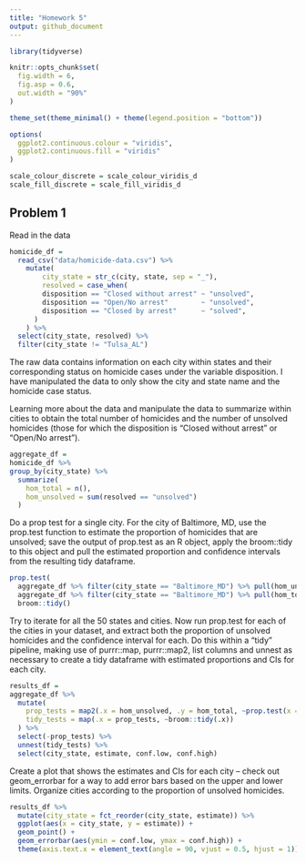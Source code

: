 ```yaml
---
title: "Homework 5"
output: github_document
---
```


```r
library(tidyverse)

knitr::opts_chunk$set(
  fig.width = 6,
  fig.asp = 0.6,
  out.width = "90%"
)

theme_set(theme_minimal() + theme(legend.position = "bottom"))

options(
  ggplot2.continuous.colour = "viridis",
  ggplot2.continuous.fill = "viridis"
)

scale_colour_discrete = scale_colour_viridis_d
scale_fill_discrete = scale_fill_viridis_d
```

## Problem 1 

Read in the data 

```r
homicide_df = 
  read_csv("data/homicide-data.csv") %>% 
    mutate(
        city_state = str_c(city, state, sep = "_"),
        resolved = case_when(
        disposition == "Closed without arrest" ~ "unsolved",
        disposition == "Open/No arrest"        ~ "unsolved",
        disposition == "Closed by arrest"      ~ "solved",
      )
    ) %>% 
  select(city_state, resolved) %>% 
  filter(city_state != "Tulsa_AL")
```

The raw data contains information on each city within states and their corresponding status on homicide cases under the variable disposition. I have manipulated the data to only show the city and state name and the homicide case status. 

Learning more about the data and manipulate the data to summarize within cities to obtain the total number of homicides and the number of unsolved homicides (those for which the disposition is “Closed without arrest” or “Open/No arrest”).

```r
aggregate_df =
homicide_df %>% 
group_by(city_state) %>% 
  summarize(
    hom_total = n(),
    hom_unsolved = sum(resolved == "unsolved")
  )
```

Do a prop test for a single city. For the city of Baltimore, MD, use the prop.test function to estimate the proportion of homicides that are unsolved; save the output of prop.test as an R object, apply the broom::tidy to this object and pull the estimated proportion and confidence intervals from the resulting tidy dataframe.

```r
prop.test(
  aggregate_df %>% filter(city_state == "Baltimore_MD") %>% pull(hom_unsolved), 
  aggregate_df %>% filter(city_state == "Baltimore_MD") %>% pull(hom_total)) %>% 
  broom::tidy()
```

Try to iterate for all the 50 states and cities. Now run prop.test for each of the cities in your dataset, and extract both the proportion of unsolved homicides and the confidence interval for each. Do this within a “tidy” pipeline, making use of purrr::map, purrr::map2, list columns and unnest as necessary to create a tidy dataframe with estimated proportions and CIs for each city.

```r
results_df = 
aggregate_df %>% 
  mutate(
    prop_tests = map2(.x = hom_unsolved, .y = hom_total, ~prop.test(x = .x, n = .y)),
    tidy_tests = map(.x = prop_tests, ~broom::tidy(.x))
  ) %>% 
  select(-prop_tests) %>% 
  unnest(tidy_tests) %>% 
  select(city_state, estimate, conf.low, conf.high)
```


Create a plot that shows the estimates and CIs for each city – check out geom_errorbar for a way to add error bars based on the upper and lower limits. Organize cities according to the proportion of unsolved homicides.


```r
results_df %>% 
  mutate(city_state = fct_reorder(city_state, estimate)) %>% 
  ggplot(aes(x = city_state, y = estimate)) +
  geom_point() +
  geom_errorbar(aes(ymin = conf.low, ymax = conf.high)) +
  theme(axis.text.x = element_text(angle = 90, vjust = 0.5, hjust = 1))

```

